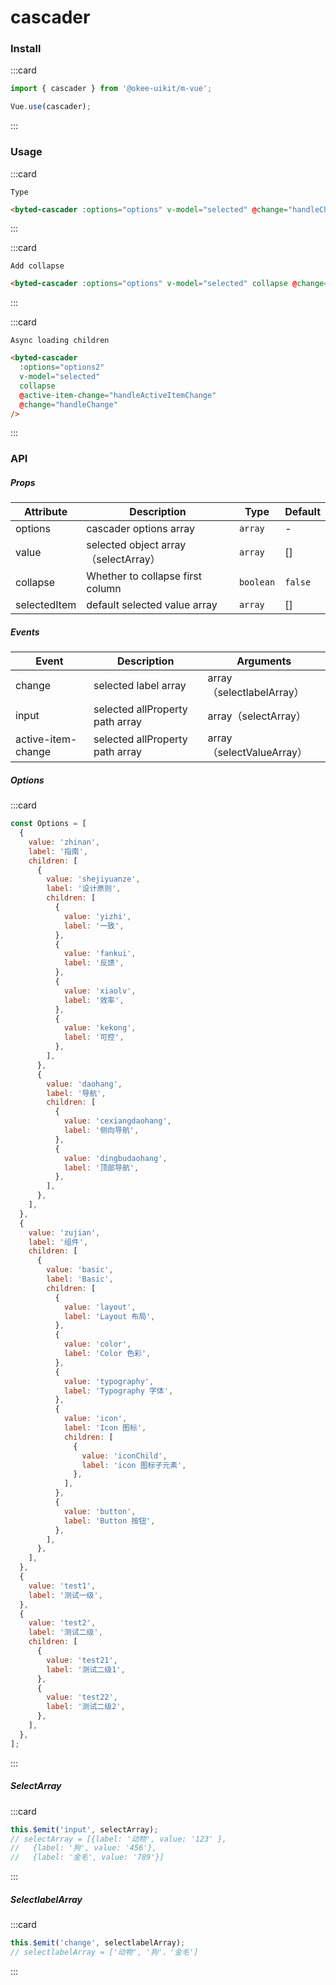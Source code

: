 # cascader

### Install

:::card

```javascript
import { cascader } from '@okee-uikit/m-vue';

Vue.use(cascader);
```

:::

### Usage

:::card

```topic
Type
```

```html
<byted-cascader :options="options" v-model="selected" @change="handleChange" />
```

:::

:::card

```topic
Add collapse
```

```html
<byted-cascader :options="options" v-model="selected" collapse @change="handleChange" />
```

:::

:::card

```topic
Async loading children
```

```html
<byted-cascader
  :options="options2"
  v-model="selected"
  collapse
  @active-item-change="handleActiveItemChange"
  @change="handleChange"
/>
```

:::

### API

##### Props

| Attribute    | Description                          | Type      | Default |
| ------------ | ------------------------------------ | --------- | ------- |
| options      | cascader options array               | `array`   | -       |
| value        | selected object array（selectArray） | `array`   | []      |
| collapse     | Whether to collapse first column     | `boolean` | `false` |
| selectedItem | default selected value array         | `array`   | []      |

##### Events

| Event              | Description                     | Arguments                 |
| ------------------ | ------------------------------- | ------------------------- |
| change             | selected label array            | array（selectlabelArray） |
| input              | selected allProperty path array | array（selectArray）      |
| active-item-change | selected allProperty path array | array（selectValueArray） |

##### Options

:::card

```javascript
const Options = [
  {
    value: 'zhinan',
    label: '指南',
    children: [
      {
        value: 'shejiyuanze',
        label: '设计原则',
        children: [
          {
            value: 'yizhi',
            label: '一致',
          },
          {
            value: 'fankui',
            label: '反馈',
          },
          {
            value: 'xiaolv',
            label: '效率',
          },
          {
            value: 'kekong',
            label: '可控',
          },
        ],
      },
      {
        value: 'daohang',
        label: '导航',
        children: [
          {
            value: 'cexiangdaohang',
            label: '侧向导航',
          },
          {
            value: 'dingbudaohang',
            label: '顶部导航',
          },
        ],
      },
    ],
  },
  {
    value: 'zujian',
    label: '组件',
    children: [
      {
        value: 'basic',
        label: 'Basic',
        children: [
          {
            value: 'layout',
            label: 'Layout 布局',
          },
          {
            value: 'color',
            label: 'Color 色彩',
          },
          {
            value: 'typography',
            label: 'Typography 字体',
          },
          {
            value: 'icon',
            label: 'Icon 图标',
            children: [
              {
                value: 'iconChild',
                label: 'icon 图标子元素',
              },
            ],
          },
          {
            value: 'button',
            label: 'Button 按钮',
          },
        ],
      },
    ],
  },
  {
    value: 'test1',
    label: '测试一级',
  },
  {
    value: 'test2',
    label: '测试二级',
    children: [
      {
        value: 'test21',
        label: '测试二级1',
      },
      {
        value: 'test22',
        label: '测试二级2',
      },
    ],
  },
];
```

:::

##### SelectArray

:::card

```javascript
this.$emit('input', selectArray);
// selectArray = [{label: '动物', value: '123' },
//   {label: '狗', value: '456'},
//   {label: '金毛', value: '789'}]
```

:::

##### SelectlabelArray

:::card

```javascript
this.$emit('change', selectlabelArray);
// selectlabelArray = ['动物', '狗'，'金毛']
```

:::
